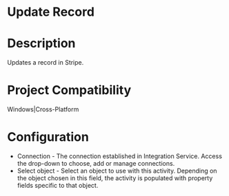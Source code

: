 ﻿# Update Record

# Description

Updates a record in Stripe.

# Project Compatibility

Windows|Cross-Platform

# Configuration

* Connection - The connection established in Integration Service. Access the drop-down to choose, add or manage connections.
* Select object - Select an object to use with this activity. Depending on the object chosen in this field, the activity is populated with property fields specific to that object.
